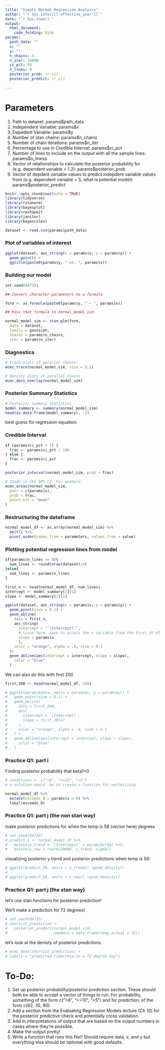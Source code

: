```yaml
---
title: "Simple Normal Regression Analysis"
author: "`r Sys.info()[['effective_user']]`"
date: "`r Sys.time()`"
output: 
  html_document:
    code_folding: hide
params:
  path_data: ""
  x: ""
  y: ""
  n_chains: 4
  n_iter: 10000
  ci_pct: 95
  n_lines: 0
  posterior_prob: !r c()
  posterior_predict: !r c()
  
---
```


# Parameters
1. Path to dataset: params$path_data
2. Independent Variable: params$x
3. Depedent Variable: params$y
4. Number of stan chains: params$n_chains
5. Number of chain iterations: params$n_iter
6. Percentage to use in Credible Interval: params$ci_pct
7. Number of lines to include on the output with all the sample lines: params$n_liness
8. Vector of relationships to calculate the posterior probability for (e.g. dependent variable > 1.2): params$posterior_prob
9. Vector of depdent variable values to predict indepdent variable values from (e.g. dependent variable = 5, what is potential model): params$posterior_predict

```r
knitr::opts_chunk$set(echo = TRUE)
library(tidyverse)
library(rstanarm)
library(bayesplot)
library(reshape2)
library(janitor)
library(bayesrules)

dataset <- read.csv(params$path_data)

```


### Plot of variables of interest
```r

ggplot(dataset, aes_string(x = params$x, y = params$y)) + 
  geom_point() +
  ggtitle(paste0(params$y, " vs. ", params$x))

```

### Building our model

```r
set.seed(84735)

## Convert character parameters to a formula

form <- as.formula(paste0(params$y, " ~ ", params$x))

## Pass that formula to normal_model_sim

normal_model_sim <- stan_glm(form, 
  data = dataset,
  family = gaussian,
  chains = params$n_chains,
  iter = params$n_iter)

```

### Diagnostics

```r

# Trace plots of parallel chains
mcmc_trace(normal_model_sim, size = 0.1)

# Density plots of parallel chains
mcmc_dens_overlay(normal_model_sim)
```

### Posterior Summary Statistics

```r
# Posterior summary statistics
model_summary <- summary(normal_model_sim)
head(as.data.frame(model_summary), -2)
```

best guess for regression equation:


### Credible Interval

```r
if (params$ci_pct > 1) {
  frac <- params$ci_pct / 100
} else {
  frac <- params$ci_pct
}

posterior_interval(normal_model_sim, prob = frac)
```

```r
# Shade in the 90% CI. For example:
mcmc_areas(normal_model_sim,
  pars = c(params$x),
  prob = frac,
  point_est = "mean"
)
```

### Restructuring the dataframe

```r
normal_model_df <- as.array(normal_model_sim) %>%
  melt() %>%
  pivot_wider(names_from = parameters, values_from = value)
```


### Plotting potential regression lines from model

```r


if(params$n_lines == 0){
  num_lines <- round(nrow(dataset)/4)
}else{
  num_lines <- params$n_lines
}

first_n <- head(normal_model_df, num_lines)
intercept <- model_summary[1][1]
slope <- model_summary[2][1]

ggplot(dataset, aes_string(x = params$x, y = params$y)) +
  geom_point(size = 0.1) +
  geom_abline(
    data = first_n,
    aes_string(
      intercept = "`(Intercept)`",
      # issue here: have to access the x variable from the first_20 df not main df?
      slope = params$x
      ),
    color = "orange", alpha = .8, size = 0.1
  )+
  geom_abline(aes(intercept = intercept, slope = slope),
    color = "blue"
  )
```

We can also do this with first 200

```r
first_200 <- head(normal_model_df, 200)

# ggplot(params$data, aes(x = params$x, y = params$y)) +
#   geom_point(size = 0.1) +
#   geom_abline(
#     data = first_200,
#     aes(
#       intercept = `(Intercept)`,
#       slope = first_20[4]
#     ),
#     color = "orange", alpha = .8, size = 0.1
#   ) +
#   geom_abline(aes(intercept = intercept, slope = slope),
#     color = "blue"
#   )
```


### Practice Q1: part i
Finding posterior probability that beta1>0

```r
# conditions <- c(">8", "<=10", ">5")
# a solution would  be to create a function for vectorizing

normal_model_df %>%
  mutate(exceeds_0 = params$x > 0) %>%
  tabyl(exceeds_0)
```


### Practice Q1: part j (the non stan way)

make posterior predictions for when the temp is 58 (vector here) degrees
```r
# set.seed(84735)
# predict_z <- normal_model_df %>%
#   mutate(y_trend = `(Intercept)` + params$x*58) %>%
#   mutate(y_new = rnorm(20000, y_trend, sigma))
```


visualizing posterior y trend and posterior predictions when temp is 58:
```r
# ggplot(predict_58, aes(x = y_trend)) +geom_density()
#
# ggplot(predict_58, aes(x = y_new)) +geom_density()
```

### Practice Q1: part j (the stan way)

let's use stan functions for posterior prediction!

We'll make a prediction for 72 degrees!
```r
# set.seed(84735)
# shortcut_prediction <-
#   posterior_predict(normal_model_sim,
#                     newdata = data.frame(temp_actual = 72))
```

let's look at the denisty of posterior predictions
```r
# mcmc_dens(shortcut_prediction) +
# labs(x = "predicted ridership on a 72 degree day")
```





# To-Do:

1. Set up posterior probability/posterior prediction section. These should both be able to accept a vector of things to run. For probability, something of the form c(">8", "<=10", ">5") and for prediction, of the form c(82, 35, 90).
2. Add a section from the Evaluating Regression Models lecture (Ch 10) for the posterior predictive check and potentially cross validation.
3. Add in interpretations of output that are based on the output numbers in cases where they're possible.
4. Make the output pretty!
5. Write a function that runs this file!! Should require data, x, and y but everything else should be optional with good defaults.
